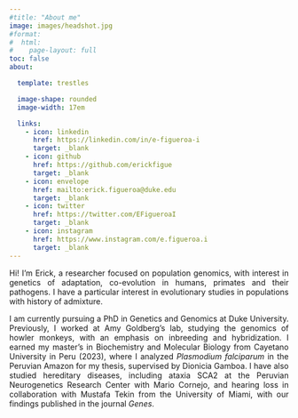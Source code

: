 ```yaml
---
#title: "About me"
image: images/headshot.jpg
#format:
#  html:
#    page-layout: full
toc: false
about: 

  template: trestles

  image-shape: rounded
  image-width: 17em

  links:
    - icon: linkedin
      href: https://linkedin.com/in/e-figueroa-i
      target: _blank
    - icon: github
      href: https://github.com/erickfigue
      target: _blank
    - icon: envelope
      href: mailto:erick.figueroa@duke.edu
      target: _blank
    - icon: twitter
      href: https://twitter.com/EFigueroaI
      target: _blank
    - icon: instagram
      href: https://www.instagram.com/e.figueroa.i
      target: _blank
---
```


<div style="text-align: justify;">
Hi! I'm Erick, a researcher focused on population genomics, with interest in genetics of adaptation, co-evolution in humans, primates and their pathogens. I have a particular interest in evolutionary studies in populations with history of admixture.

I am currently pursuing a PhD in Genetics and Genomics at Duke University. Previously, I worked at Amy Goldberg's lab, studying the genomics of howler monkeys, with an emphasis on inbreeding and hybridization. I earned my master’s in Biochemistry and Molecular Biology from Cayetano University in Peru (2023), where I analyzed *Plasmodium falciparum* in the Peruvian Amazon for my thesis, supervised by Dionicia Gamboa. I have also studied hereditary diseases, including ataxia SCA2 at the Peruvian Neurogenetics Research Center with Mario Cornejo, and hearing loss in collaboration with Mustafa Tekin from the University of Miami, with our findings published in the journal *Genes*.
</div>